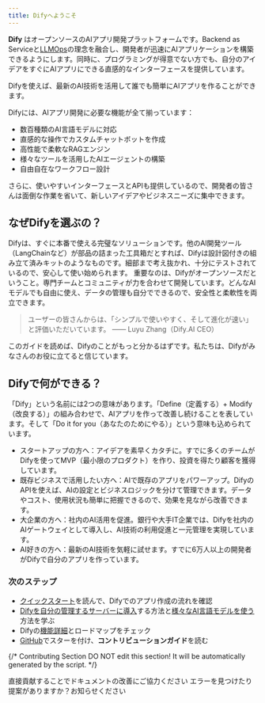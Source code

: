 ```yaml
---
title: Difyへようこそ
---
```


**Dify** はオープンソースのAIアプリ開発プラットフォームです。Backend as Serviceと[LLMOps](learn-more/extended-reading/what-is-llmops.md)の理念を融合し、開発者が迅速にAIアプリケーションを構築できるようにします。同時に、プログラミングが得意でない方でも、自分のアイデアをすぐにAIアプリにできる直感的なインターフェースを提供しています。

Difyを使えば、最新のAI技術を活用して誰でも簡単にAIアプリを作ることができます。

Difyには、AIアプリ開発に必要な機能が全て揃っています：

* 数百種類のAI言語モデルに対応
* 直感的な操作でカスタムチャットボットを作成
* 高性能で柔軟なRAGエンジン
* 様々なツールを活用したAIエージェントの構築
* 自由自在なワークフロー設計

さらに、使いやすいインターフェースとAPIも提供しているので、開発者の皆さんは面倒な作業を省いて、新しいアイデアやビジネスニーズに集中できます。

## なぜDifyを選ぶの？

Difyは、すぐに本番で使える完璧なソリューションです。他のAI開発ツール（LangChainなど）が部品の詰まった工具箱だとすれば、Difyは設計図付きの組み立て済みキットのようなものです。細部まで考え抜かれ、十分にテストされているので、安心して使い始められます。 重要なのは、Difyがオープンソースだということ。専門チームとコミュニティが力を合わせて開発しています。どんなAIモデルでも自由に使え、データの管理も自分でできるので、安全性と柔軟性を両立できます。

> ユーザーの皆さんからは、「シンプルで使いやすく、そして進化が速い」と評価いただいています。
> —— Luyu Zhang（Dify.AI CEO）

このガイドを読めば、Difyのことがもっと分かるはずです。私たちは、Difyがみなさんのお役に立てると信じています。

## Difyで何ができる？

<Info>
「Dify」という名前には2つの意味があります。「Define（定義する）+ Modify（改良する）」の組み合わせで、AIアプリを作って改善し続けることを表しています。そして「Do it for you（あなたのためにやる）」という意味も込められています。
</Info>

* スタートアップの方へ：アイデアを素早くカタチに。すでに多くのチームがDifyを使ってMVP（最小限のプロダクト）を作り、投資を得たり顧客を獲得しています。
* 既存ビジネスで活用したい方へ：AIで既存のアプリをパワーアップ。DifyのAPIを使えば、AIの設定とビジネスロジックを分けて管理できます。データやコスト、使用状況も簡単に把握できるので、効果を見ながら改善できます。
* 大企業の方へ：社内のAI活用を促進。銀行や大手IT企業では、Difyを社内のAIゲートウェイとして導入し、AI技術の利用促進と一元管理を実現しています。
* AI好きの方へ：最新のAI技術を気軽に試せます。すでに6万人以上の開発者がDifyで自分のアプリを作っています。

### 次のステップ

* [クイックスタート](/ja-jp/guides/application-orchestrate/creating-an-application)を読んで、Difyでのアプリ作成の流れを確認
* [Difyを自分の管理するサーバーに導入](/ja-jp/getting-started/install-self-hosted/)する方法と[様々なAI言語モデルを使う](/ja-jp/guides/model-configuration/)方法を学ぶ
* Difyの[機能詳細](/ja-jp/getting-started/readme/features-and-specifications.md)とロードマップをチェック
* [GitHub](https://github.com/langgenius/dify)でスターを付け、**コントリビューションガイド**を読む

{/*
Contributing Section
DO NOT edit this section!
It will be automatically generated by the script.
*/}

<CardGroup cols="2">
    <Card
        title="このページを編集する"
        icon="pen-to-square"
        href="https://github.com/langgenius/dify-docs-mintlify/edit/main/ja-jp/introduction.mdx"
    >
        直接貢献することでドキュメントの改善にご協力ください
    </Card>
    <Card
        title="問題を報告する"
        icon="github"
        href="https://github.com/langgenius/dify-docs-mintlify/issues/new?title=ドキュメントの問題%3A%20duct&body=%23%23%20問題の説明%0A%3C%21--%20発見した問題について簡単に説明してください%20--%3E%0A%0A%23%23%20ページリンク%0Ahttps%3A%2F%2Fgithub.com%2Flanggenius%2Fdify-docs-mintlify%2Fblob%2Fmain%2Fja-jp%2Fintroduction.mdx%0A%0A%23%23%20提案される変更%0A%3C%21--%20特定の変更案がある場合は、ここで説明してください%20--%3E%0A%0A%3C%21--%20ドキュメントの品質向上にご協力いただきありがとうございます！%20--%3E"
    >
        エラーを見つけたり提案がありますか？お知らせください
    </Card>
</CardGroup>
